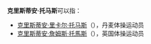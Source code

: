 {{NoteTA
|G1=PP
|1=zh-hans:托马斯;zh-hk:湯瑪士;zh-tw:湯瑪斯;
|2=托馬斯=>zh-hk:湯瑪士;托馬斯=>zh-tw:湯瑪斯;
}}
'''克里斯蒂安·托马斯'''可以指：
* [[克里斯蒂安·里卡尔·托马斯|克里斯蒂安·里卡尔·托马斯]]（{{lang-da|Christian Richard Thomas}}），丹麦体操运动员
* [[克里斯蒂安·詹姆斯·托馬斯|克里斯蒂安·詹姆斯·托馬斯]]（{{lang-en|Kristian James Thomas}}），英国体操运动员

{{Disambiguation|K|Cat=八字以上人名译名消歧义}}